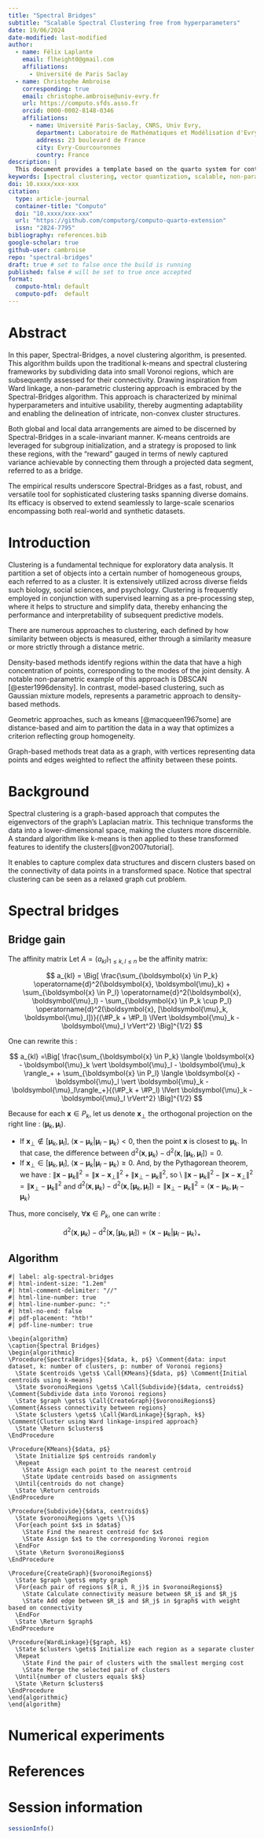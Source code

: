```yaml
---
title: "Spectral Bridges"
subtitle: "Scalable Spectral Clustering free from hyperparameters"
date: 19/06/2024
date-modified: last-modified
author:
  - name: Félix Laplante
    email: flheight0@gmail.com
    affiliations:
      - Université de Paris Saclay
  - name: Christophe Ambroise
    corresponding: true
    email: christophe.ambroise@univ-evry.fr
    url: https://computo.sfds.asso.fr
    orcid: 0000-0002-8148-0346
    affiliations:
      - name: Université Paris-Saclay, CNRS, Univ Evry, 
        department: Laboratoire de Mathématiques et Modélisation d'Evry
        address: 23 boulevard de France
        city: Evry-Courcouronnes
        country: France
description: |
  This document provides a template based on the quarto system for contributions to Computo. The github repository in itself provides a specific quarto extension useful for authors (and editors!).
keywords: [spectral clustering, vector quantization, scalable, non-parametric]
doi: 10.xxxx/xxx-xxx
citation:
  type: article-journal
  container-title: "Computo"
  doi: "10.xxxx/xxx-xxx"
  url: "https://github.com/computorg/computo-quarto-extension"
  issn: "2824-7795"
bibliography: references.bib
google-scholar: true
github-user: cambroise
repo: "spectral-bridges"
draft: true # set to false once the build is running
published: false # will be set to true once accepted
format:
  computo-html: default 
  computo-pdf:  default
---
```


# Abstract

In this paper, Spectral-Bridges, a novel clustering algorithm, is presented. This algorithm builds upon the traditional k-means and spectral clustering frameworks by subdividing data into small Voronoi regions, which are subsequently assessed for their connectivity. Drawing inspiration from Ward linkage, a non-parametric clustering approach is embraced by the Spectral-Bridges algorithm. This approach is characterized by minimal hyperparameters and intuitive usability, thereby augmenting adaptability and enabling the delineation of intricate, non-convex cluster structures.

Both global and local data arrangements are aimed to be discerned by Spectral-Bridges in a scale-invariant manner. K-means centroids are leveraged for subgroup initialization, and a strategy is proposed to link these regions, with the "reward" gauged in terms of newly captured variance achievable by connecting them through a projected data segment, referred to as a bridge.

The empirical results underscore Spectral-Bridges as a fast, robust, and versatile tool for sophisticated clustering tasks spanning diverse domains. Its efficacy is observed to extend seamlessly to large-scale scenarios encompassing both real-world and synthetic datasets.


# Introduction

<!--Interest of clustering-->
Clustering is a fundamental technique for exploratory data analysis. It partition a set of objects into a certain number of homogeneous groups, each referred to as a cluster.  It is extensively utilized across diverse fields such  biology, social sciences, and psychology. Clustering is frequently employed in conjunction with supervised learning as a pre-processing step, where it helps to structure and simplify data, thereby enhancing the performance and interpretability of subsequent predictive models.



<!-- Importance of defining "similar" -->


<!-- Clustering approaches -->

There are numerous approaches to clustering, each defined by how similarity between objects is measured, either through a similarity measure or more strictly through a distance metric.

Density-based methods identify regions within the data that have a high concentration of points, corresponding to the modes of the joint density. A notable non-parametric example of this approach is DBSCAN [@ester1996density]. In contrast, model-based clustering, such as Gaussian mixture models, represents a parametric approach to density-based methods.

Geometric approaches, such as kmeans [@macqueen1967some]  are distance-based and aim to partition the data in a way that optimizes a criterion reflecting group homogeneity.

Graph-based methods treat data as a graph, with vertices representing data points and edges weighted to reflect the affinity between these points.


<!--

Clustering is a fundamental problem in the field of data mining and machine learning [1], whose purpose is to partition a set of objects into a certain number of homogeneous groups, each referred to as a cluster. 
Out of the large number of clustering algorithms that have been developed, spectral clustering in recent years has been gaining increasing attention due to its promising ability in dealing with non- linearly separable datasets [2], [3], [4], [5]. However, a critical limitation to conventional spectral clustering lies in its huge time and space complexity, which significantly restricts its application to large-scale problems.
Conventional spectral clustering typically consists of two time- and memory-consuming phases, namely,
-->



# Background


Spectral clustering is a graph-based approach that computes the eigenvectors of the graph's Laplacian matrix. This technique transforms the data into a lower-dimensional space, making the clusters more discernible. A standard algorithm like k-means is then applied to these transformed features to identify the clusters[@von2007tutorial].

It enables to capture complex data structures and discern clusters based on the connectivity of data points in a transformed space.
Notice that spectral clustering can be seen as a relaxed graph cut problem. 






# Spectral bridges

## Bridge gain


The affinity matrix
Let $A = (a_{kl})_{1 \leq k,l \leq n}$ be the  affinity matrix:

$$
a_{kl} = \Big[ \frac{\sum_{\boldsymbol{x} \in P_k} \operatorname{d}^2(\boldsymbol{x}, \boldsymbol{\mu}_k) + \sum_{\boldsymbol{x} \in P_l} \operatorname{d}^2(\boldsymbol{x}, \boldsymbol{\mu}_l) - \sum_{\boldsymbol{x} \in P_k \cup P_l} \operatorname{d}^2(\boldsymbol{x}, [\boldsymbol{\mu}_k, \boldsymbol{\mu}_l])}{(\#P_k + \#P_l) \lVert \boldsymbol{\mu}_k - \boldsymbol{\mu}_l \rVert^2} \Big]^{1/2}
$$

One can rewrite this : 

$$
a_{kl} =\Big[ \frac{\sum_{\boldsymbol{x} \in P_k} \langle \boldsymbol{x} - \boldsymbol{\mu}_k \vert \boldsymbol{\mu}_l - \boldsymbol{\mu}_k \rangle_+ + \sum_{\boldsymbol{x} \in P_l} \langle \boldsymbol{x} - \boldsymbol{\mu}_l \vert \boldsymbol{\mu}_k - \boldsymbol{\mu}_l\rangle_+}{(\#P_k + \#P_l) \lVert \boldsymbol{\mu}_k - \boldsymbol{\mu}_l \rVert^2} \Big]^{1/2}
$$



Because for each $\boldsymbol{x} \in P_k$, let us denote $\boldsymbol{x}_\bot$ the orthogonal projection on the right line : $(\boldsymbol{\mu}_k, \boldsymbol{\mu}_l)$. 

- If $\boldsymbol{x}_\bot \notin [\boldsymbol{\mu}_k, \boldsymbol{\mu}_l]$, \textit{i.e.} $\langle \boldsymbol{x} - \boldsymbol{\mu}_k \vert \boldsymbol{\mu}_l - \boldsymbol{\mu}_k\rangle < 0$, then the point $\boldsymbol{x}$ is closest to $\boldsymbol{\mu}_k$. In that case, the difference between $\operatorname{d}^2(\boldsymbol{x}, \boldsymbol{\mu}_k) - \operatorname{d}^2(\boldsymbol{x}, [\boldsymbol{\mu}_k, \boldsymbol{\mu}_l]) = 0$.
- If $\boldsymbol{x}_\bot \in [\boldsymbol{\mu}_k, \boldsymbol{\mu}_l]$, \textit{i.e.} $\langle\boldsymbol{x} - \boldsymbol{\mu}_k \vert \boldsymbol{\mu}_l - \boldsymbol{\mu}_k\rangle \geq 0$. And, by the Pythagorean theorem, we have : $\lVert \boldsymbol{x} - \boldsymbol{\mu}_k \rVert^2 = \lVert \boldsymbol{x} - \boldsymbol{x}_\bot \rVert^2 + \lVert \boldsymbol{x}_\bot - \boldsymbol{\mu}_k \rVert^2$, so \\ 
    $\lVert \boldsymbol{x} - \boldsymbol{\mu}_k \rVert^2 - \lVert \boldsymbol{x} - \boldsymbol{x}_\bot \rVert^2 = \lVert \boldsymbol{x}_\bot - \boldsymbol{\mu}_k \rVert^2$ and 
    $\operatorname{d}^2(\boldsymbol{x}, \boldsymbol{\mu}_k) - \operatorname{d}^2(\boldsymbol{x}, [\boldsymbol{\mu}_k, \boldsymbol{\mu}_l]) = \lVert \boldsymbol{x}_\bot - \boldsymbol{\mu}_k \rVert^2 = \langle \boldsymbol{x} - \boldsymbol{\mu}_k, \boldsymbol{\mu}_l - \boldsymbol{\mu}_k \rangle$




Thus, more concisely, $\forall \boldsymbol{x} \in P_k$, one can write :

$$
\operatorname{d}^2(\boldsymbol{x}, \boldsymbol{\mu}_k) - \operatorname{d}^2(\boldsymbol{x}, [\boldsymbol{\mu}_k, \boldsymbol{\mu}_l]) = \langle\boldsymbol{x} - \boldsymbol{\mu}_k \vert \boldsymbol{\mu}_l - \boldsymbol{\mu}_k\rangle_+
$$



## Algorithm



```pseudocode
#| label: alg-spectral-bridges
#| html-indent-size: "1.2em"
#| html-comment-delimiter: "//"
#| html-line-number: true
#| html-line-number-punc: ":"
#| html-no-end: false
#| pdf-placement: "htb!"
#| pdf-line-number: true

\begin{algorithm}
\caption{Spectral Bridges}
\begin{algorithmic}
\Procedure{SpectralBridges}{$data, k, p$} \Comment{data: input dataset, k: number of clusters, p: number of Voronoi regions}
  \State $centroids \gets$ \Call{KMeans}{$data, p$} \Comment{Initial centroids using k-means}
  \State $voronoiRegions \gets$ \Call{Subdivide}{$data, centroids$} \Comment{Subdivide data into Voronoi regions}
  \State $graph \gets$ \Call{CreateGraph}{$voronoiRegions$} \Comment{Assess connectivity between regions}
  \State $clusters \gets$ \Call{WardLinkage}{$graph, k$} \Comment{Cluster using Ward linkage-inspired approach}
  \State \Return $clusters$
\EndProcedure

\Procedure{KMeans}{$data, p$}
  \State Initialize $p$ centroids randomly
  \Repeat
    \State Assign each point to the nearest centroid
    \State Update centroids based on assignments
  \Until{centroids do not change}
  \State \Return centroids
\EndProcedure

\Procedure{Subdivide}{$data, centroids$}
  \State $voronoiRegions \gets \{\}$
  \For{each point $x$ in $data$}
    \State Find the nearest centroid for $x$
    \State Assign $x$ to the corresponding Voronoi region
  \EndFor
  \State \Return $voronoiRegions$
\EndProcedure

\Procedure{CreateGraph}{$voronoiRegions$}
  \State $graph \gets$ empty graph
  \For{each pair of regions $(R_i, R_j)$ in $voronoiRegions$}
    \State Calculate connectivity measure between $R_i$ and $R_j$
    \State Add edge between $R_i$ and $R_j$ in $graph$ with weight based on connectivity
  \EndFor
  \State \Return $graph$
\EndProcedure

\Procedure{WardLinkage}{$graph, k$}
  \State $clusters \gets$ Initialize each region as a separate cluster
  \Repeat
    \State Find the pair of clusters with the smallest merging cost
    \State Merge the selected pair of clusters
  \Until{number of clusters equals $k$}
  \State \Return $clusters$
\EndProcedure
\end{algorithmic}
\end{algorithm}
```


# Numerical experiments



# References {.unnumbered}

::: {#refs}
:::

# Session information {.appendix .unnumbered}

```r
sessionInfo()
```
